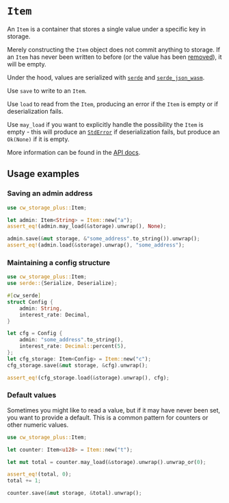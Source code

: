 # `Item`

An `Item` is a container that stores a single value under a specific key in
storage.

Merely constructing the `Item` object does not commit anything to storage. If an
`Item` has never been written to before (or the value has been
[removed](https://docs.rs/cw-storage-plus/latest/cw_storage_plus/struct.Item.html#method.remove)),
it will be empty.

Under the hood, values are serialized with [`serde`](https://serde.rs/) and
[`serde_json_wasm`](https://docs.rs/serde_json_wasm/).

Use `save` to write to an `Item`.

Use `load` to read from the `Item`, producing an error if the `Item` is empty or
if deserialization fails.

Use `may_load` if you want to explicitly handle the possibility the `Item` is
empty - this will produce an
[`StdError`](https://docs.rs/cosmwasm-std/latest/cosmwasm_std/enum.StdError.html)
if deserialization fails, but produce an `Ok(None)` if it is empty.

More information can be found in the
[API docs](https://docs.rs/cw-storage-plus/latest/cw_storage_plus/struct.Item.html).

## Usage examples

### Saving an admin address

```rust template="storage"
use cw_storage_plus::Item;

let admin: Item<String> = Item::new("a");
assert_eq!(admin.may_load(&storage).unwrap(), None);

admin.save(&mut storage, &"some_address".to_string()).unwrap();
assert_eq!(admin.load(&storage).unwrap(), "some_address");
```

### Maintaining a config structure

```rust template="storage"
use cw_storage_plus::Item;
use serde::{Serialize, Deserialize};

#[cw_serde]
struct Config {
    admin: String,
    interest_rate: Decimal,
}

let cfg = Config {
    admin: "some_address".to_string(),
    interest_rate: Decimal::percent(5),
};
let cfg_storage: Item<Config> = Item::new("c");
cfg_storage.save(&mut storage, &cfg).unwrap();

assert_eq!(cfg_storage.load(&storage).unwrap(), cfg);
```

### Default values

Sometimes you might like to read a value, but if it may have never been set, you
want to provide a default. This is a common pattern for counters or other
numeric values.

```rust template="storage"
use cw_storage_plus::Item;

let counter: Item<u128> = Item::new("t");

let mut total = counter.may_load(&storage).unwrap().unwrap_or(0);

assert_eq!(total, 0);
total += 1;

counter.save(&mut storage, &total).unwrap();
```

